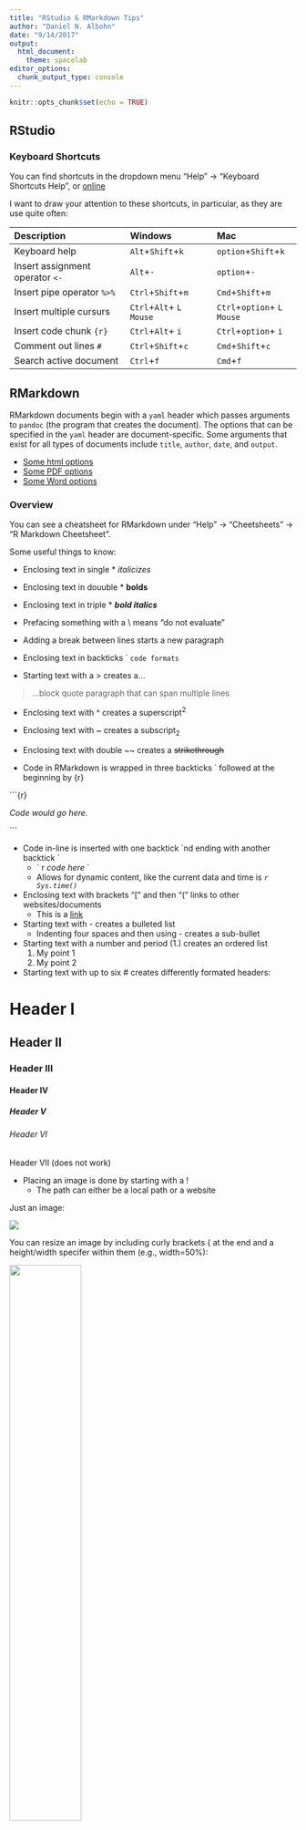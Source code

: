 ```yaml
---
title: "RStudio & RMarkdown Tips"
author: "Daniel N. Albohn"
date: "9/14/2017"
output:
  html_document:
    theme: spacelab
editor_options: 
  chunk_output_type: console
---
```


```r
knitr::opts_chunk$set(echo = TRUE)
```

## RStudio

### Keyboard Shortcuts
You can find shortcuts in the dropdown menu "Help" ->
"Keyboard Shortcuts Help", or
[online](https://support.rstudio.com/hc/en-us/articles/200711853-Keyboard-Shortcuts)

I want to draw your attention to these shortcuts, in particular, as they
are use quite often:

|            Description          |         Windows         |           Mac             |
|:--------------------------------|:------------------------|:-----------------------   |
| Keyboard help                   | `Alt`+`Shift`+`k`       | `option`+`Shift`+`k`       |
| Insert assignment operator `<-` | `Alt`+`-`               | `option`+`-`               |
| Insert pipe operator `%>%`      | `Ctrl`+`Shift`+`m`      | `Cmd`+`Shift`+`m`          |
| Insert multiple cursurs         | `Ctrl`+`Alt`+ `L Mouse` | `Ctrl`+`option`+ `L Mouse` |
| Insert code chunk `{r}`         | `Ctrl`+`Alt`+ `i`       | `Ctrl`+`option`+ `i`       |
| Comment out lines `#`           | `Ctrl`+`Shift`+`c`      | `Cmd`+`Shift`+`c`          |
| Search active document          | `Ctrl`+`f`              | `Cmd`+`f`                  |

## RMarkdown
RMarkdown documents begin with a `yaml`  header which passes arguments to
`pandoc` (the program that creates the document). The options
that can be specified in the `yaml` header are document-specific.
Some arguments that exist for all types of documents include `title`,
`author`, `date`, and `output`.

- [Some html options](http://rmarkdown.rstudio.com/html_document_format.html)
- [Some PDF options](http://rmarkdown.rstudio.com/pdf_document_format.html)
- [Some Word options](http://rmarkdown.rstudio.com/word_document_format.html)

### Overview
You can see a cheatsheet for RMarkdown under "Help" -> "Cheetsheets" ->
"R Markdown Cheetsheet".

Some useful things to know:

- Enclosing text in single \* *italicizes*  
- Enclosing text in douuble \* **bolds**  
- Enclosing text in triple \* ***bold italics***  
- Prefacing something with a \\ means "do not evaluate"

- Adding a break between lines starts a new paragraph

- Enclosing text in backticks \` `code formats`  
- Starting text with a \> creates a...  

> ...block quote paragraph
that can span multiple lines

- Enclosing text with \^ creates a superscript^2^  
- Enclosing text with \~ creates a subscript~2~  
- Enclosing text with double \~\~ creates a ~~strikethrough~~  

- Code in RMarkdown is wrapped in three backticks \` followed at the beginning by
{r}

\```{r}

*Code would go here.*

\```

- Code in-line is inserted with one backtick \`\r and ending with another backtick \`
    - \` r *code here* \`
    - Allows for dynamic content, like the current data and time is *`r Sys.time()`*
  
- Enclosing text with brackets "[" and then "(" links to other websites/documents
    - This is a [link](www.psu.edu)
    
- Starting text with \- creates a bulleted list
    - Indenting four spaces and then using \- creates a sub-bullet

- Starting text with a number and period (1\.) creates an ordered list
    1. My point 1
    2. My point 2
    
- Starting text with up to six \# creates differently formated headers:

# Header I
## Header II
### Header III
#### Header IV
##### Header V
###### Header VI
####### Header VII (does not work)

- Placing an image is done by starting with a \![](path/to/file)
    - The path can either be a local path or a website

Just an image:

![](https://i.pinimg.com/564x/7c/6c/44/7c6c441d09e7139963e22d9f944a8104--penn-state-logo-penn-state-university.jpg)

You can resize an image by including curly brackets \{ at the end
and a height/width specifer within them (e.g., width=50%):

![](https://scontent.fagc1-1.fna.fbcdn.net/v/t1.0-9/21272395_1620613354657616_1169065023125134461_n.jpg?oh=7f3c291d74946b40e133e16b26ae8995&oe=5A4529EE){ width=50% }




